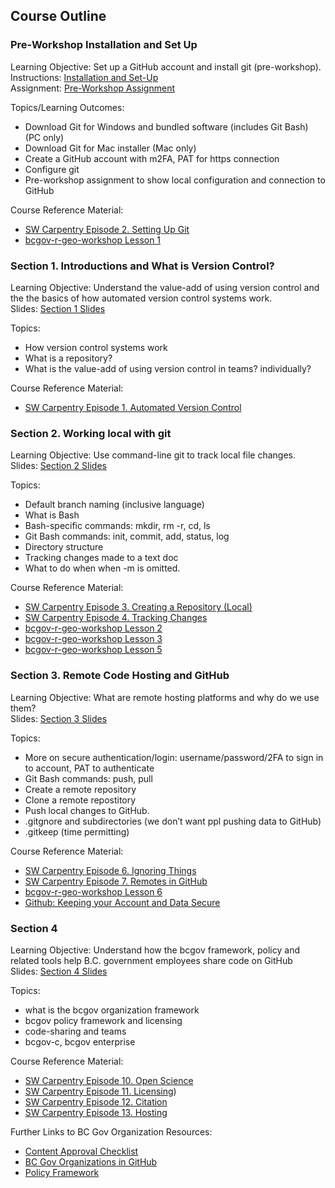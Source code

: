 ## Course Outline

### Pre-Workshop Installation and Set Up

Learning Objective: Set up a GitHub account and install git (pre-workshop). \
Instructions: [Installation and Set-Up](https://htmlpreview.github.io/?https://github.com/bcgov/ds-intro-to-git/blob/learning-objectives/pre-workshop/00-software-install.html) \
Assignment: [Pre-Workshop Assignment](https://htmlpreview.github.io/?https://github.com/bcgov/ds-intro-to-git/blob/learning-objectives/pre-workshop/01-assignment.html) \

Topics/Learning Outcomes:

- Download Git for Windows and bundled software (includes Git Bash) (PC only)
- Download Git for Mac installer (Mac only)
- Create a GitHub account with m2FA, PAT for https connection
- Configure git
- Pre-workshop assignment to show local configuration and connection to GitHub

Course Reference Material:

- [SW Carpentry Episode 2. Setting Up Git](https://swcarpentry.github.io/git-novice/)
- [bcgov-r-geo-workshop Lesson 1](https://github.com/bcgov/bcgov-r-geo-workshop/blob/master/20191105_Day_1_PM_Intro/lessons/01-setup.md)

### Section 1. Introductions and What is Version Control?

Learning Objective: Understand the value-add of using version control and the the basics of how automated version control systems work. \
Slides: [Section 1 Slides](https://htmlpreview.github.io/?https://github.com/bcgov/ds-intro-to-git/blob/learning-objectives/slides/01-what-is-vc/01-what-is-vc.html)

Topics:

- How version control systems work
- What is a repository?
- What is the value-add of using version control in teams? individually?

Course Reference Material:

- [SW Carpentry Episode 1. Automated Version Control](https://swcarpentry.github.io/git-novice/01-basics.html)

### Section 2. Working local with git

Learning Objective: Use command-line git to track local file changes. \
Slides: [Section 2 Slides](https://htmlpreview.github.io/?https://github.com/bcgov/ds-intro-to-git/blob/learning-objectives/slides/02-working-local/02-working-local.html)

Topics:

- Default branch naming (inclusive language)
- What is Bash
- Bash-specific commands: mkdir, rm -r, cd, ls
- Git Bash commands: init, commit, add, status, log
- Directory structure
- Tracking changes made to a text doc
- What to do when when -m is omitted.

Course Reference Material:

- [SW Carpentry Episode 3. Creating a Repository (Local)](https://swcarpentry.github.io/git-novice/03-create.html)
- [SW Carpentry Episode 4. Tracking Changes](https://swcarpentry.github.io/git-novice/04-changes.html)
- [bcgov-r-geo-workshop Lesson 2](https://github.com/bcgov/bcgov-r-geo-workshop/blob/master/20191105_Day_1_PM_Intro/lessons/02-create.md)
- [bcgov-r-geo-workshop Lesson 3](https://github.com/bcgov/bcgov-r-geo-workshop/blob/master/20191105_Day_1_PM_Intro/lessons/03-changes.md)
- [bcgov-r-geo-workshop Lesson 5](https://github.com/bcgov/bcgov-r-geo-workshop/blob/master/20191105_Day_1_PM_Intro/lessons/05-ignore.md)

### Section 3. Remote Code Hosting and GitHub

Learning Objective: What are remote hosting platforms and why do we use them? \
Slides: [Section 3 Slides](https://htmlpreview.github.io/?https://github.com/bcgov/ds-intro-to-git/blob/learning-objectives/slides/03-remote-hosting/03-remote-hosting.html)

Topics:

- More on secure authentication/login: username/password/2FA to sign in to account, PAT to authenticate
- Git Bash commands: push, pull
- Create a remote repository
- Clone a remote repostitory
- Push local changes to GitHub.
- .gitgnore and subdirectories (we don't want ppl pushing data to GitHub)
- .gitkeep (time permitting) 

Course Reference Material:

- [SW Carpentry Episode 6. Ignoring Things](https://swcarpentry.github.io/git-novice/06-ignore.html)
- [SW Carpentry Episode 7. Remotes in GitHub](https://swcarpentry.github.io/git-novice/07-github.html)
- [bcgov-r-geo-workshop Lesson 6](https://github.com/bcgov/bcgov-r-geo-workshop/blob/master/20191105_Day_1_PM_Intro/lessons/06-github.md)
- [Github: Keeping your Account and Data Secure](https://docs.github.com/en/authentication/keeping-your-account-and-data-secure/about-authentication-to-github)

### Section 4

Learning Objective: Understand how the bcgov framework, policy and related tools help B.C. government employees share code on GitHub \
Slides: [Section 4 Slides](https://htmlpreview.github.io/?https://github.com/bcgov/ds-intro-to-git/blob/learning-objectives/slides/04-bcgov-org/04-bcgov-org.html)

Topics:

- what is the bcgov organization framework
- bcgov policy framework and licensing
- code-sharing and teams
- bcgov-c, bcgov enterprise

Course Reference Material:

- [SW Carpentry Episode 10. Open Science](https://swcarpentry.github.io/git-novice/10-open.html)
- [SW Carpentry Episode 11. Licensing](https://swcarpentry.github.io/git-novice/11-licensing.html))
- [SW Carpentry Episode 12. Citation](https://swcarpentry.github.io/git-novice/12-citation.html)
- [SW Carpentry Episode 13. Hosting](https://swcarpentry.github.io/git-novice/13-hosting.html)

Further Links to BC Gov Organization Resources:

- [Content Approval Checklist](https://github.com/bcgov/BC-Policy-Framework-For-GitHub/blob/master/BC-Open-Source-Development-Employee-Guide/Content-Approval-Checklist.md)
- [BC Gov Organizations in GitHub](https://docs.developer.gov.bc.ca/bc-government-organizations-in-github/)
- [Policy Framework](https://github.com/bcgov/BC-Policy-Framework-For-GitHub/tree/master)

